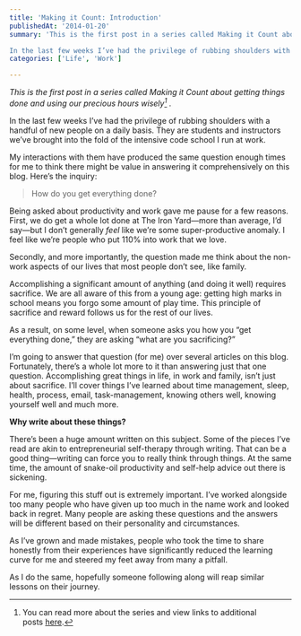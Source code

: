 ```yaml
---
title: 'Making it Count: Introduction'
publishedAt: '2014-01-20'
summary: 'This is the first post in a series called Making it Count about getting things done and using our precious hours wisely[^1] .

In the last few weeks I’ve had the privilege of rubbing shoulders with a...'
categories: ['Life', 'Work']

---
```


*This is the first post in a series called Making it Count about getting things done and using our precious hours wisely[^1] .*

In the last few weeks I’ve had the privilege of rubbing shoulders with a handful of new people on a daily basis. They are students and instructors we’ve brought into the fold of the intensive code school I run at work.

My interactions with them have produced the same question enough times for me to think there might be value in answering it comprehensively on this blog. Here’s the inquiry:

> How do you get everything done?

Being asked about productivity and work gave me pause for a few reasons. First, we do get a whole lot done at The Iron Yard—more than average, I’d say—but I don’t generally *feel* like we’re some super-productive anomaly. I feel like we’re people who put 110% into work that we love.

Secondly, and more importantly, the question made me think about the non-work aspects of our lives that most people don’t see, like family.

Accomplishing a significant amount of anything (and doing it well) requires sacrifice. We are all aware of this from a young age: getting high marks in school means you forgo some amount of play time. This principle of sacrifice and reward follows us for the rest of our lives.

As a result, on some level, when someone asks you how you “get everything done,” they are asking “what are you sacrificing?”

I’m going to answer that question (for me) over several articles on this blog. Fortunately, there’s a whole lot more to it than answering just that one question. Accomplishing great things in life, in work and family, isn’t just about sacrifice. I’ll cover things I’ve learned about time management, sleep, health, process, email, task-management, knowing others well, knowing yourself well and much more.

**Why write about these things?**

There’s been a huge amount written on this subject. Some of the pieces I’ve read are akin to entrepreneurial self-therapy through writing. That can be a good thing—writing can force you to really think through things. At the same time, the amount of snake-oil productivity and self-help advice out there is sickening.

For me, figuring this stuff out is extremely important. I’ve worked alongside too many people who have given up too much in the name work and looked back in regret. Many people are asking these questions and the answers will be different based on their personality and circumstances.

As I’ve grown and made mistakes, people who took the time to share honestly from their experiences have significantly reduced the learning curve for me and steered my feet away from many a pitfall.

As I do the same, hopefully someone following along will reap similar lessons on their journey.

[^1]: You can read more about the series and view links to additional posts [here](https://ericdodds.com/series-making-it-count/).
